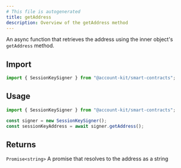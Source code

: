 ```yaml
---
# This file is autogenerated
title: getAddress
description: Overview of the getAddress method
---
```


An async function that retrieves the address using the inner object's `getAddress` method.

## Import

```ts
import { SessionKeySigner } from "@account-kit/smart-contracts";
```

## Usage

```ts
import { SessionKeySigner } from "@account-kit/smart-contracts";

const signer = new SessionKeySigner();
const sessionKeyAddress = await signer.getAddress();
```

## Returns

`Promise<string>`
A promise that resolves to the address as a string
